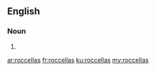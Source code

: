 ==English==

===Noun===
{{head|en|plural}}

# {{plural of|roccella|lang=en|nocat=1}}

[[ar:roccellas]]
[[fr:roccellas]]
[[ku:roccellas]]
[[my:roccellas]]
